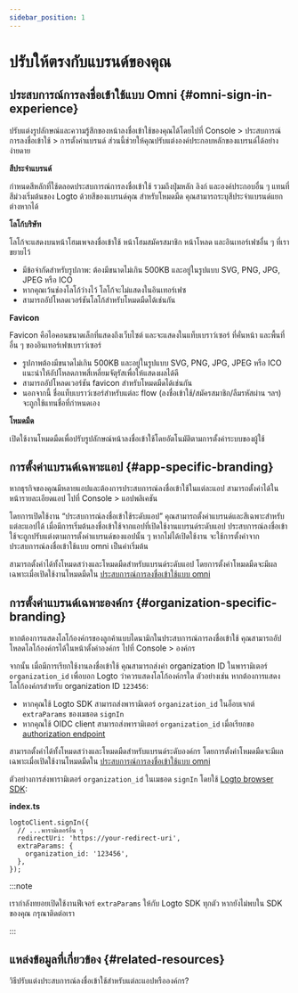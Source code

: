 ```yaml
---
sidebar_position: 1
---
```


# ปรับให้ตรงกับแบรนด์ของคุณ

## ประสบการณ์การลงชื่อเข้าใช้แบบ Omni \{#omni-sign-in-experience}

ปรับแต่งรูปลักษณ์และความรู้สึกของหน้าลงชื่อเข้าใช้ของคุณได้โดยไปที่ <CloudLink to="/sign-in-experience/branding">Console > ประสบการณ์การลงชื่อเข้าใช้ > การตั้งค่าแบรนด์</CloudLink> ส่วนนี้ช่วยให้คุณปรับแต่งองค์ประกอบหลักของแบรนด์ได้อย่างง่ายดาย

**สีประจำแบรนด์**

กำหนดสีหลักที่ใช้ตลอดประสบการณ์การลงชื่อเข้าใช้ รวมถึงปุ่มหลัก ลิงก์ และองค์ประกอบอื่น ๆ แทนที่สีม่วงเริ่มต้นของ Logto ด้วยสีของแบรนด์คุณ สำหรับโหมดมืด คุณสามารถระบุสีประจำแบรนด์แยกต่างหากได้

**โลโก้บริษัท**

โลโก้จะแสดงบนหน้าโฮมเพจลงชื่อเข้าใช้ หน้าโฮมสมัครสมาชิก หน้าโหลด และอินเทอร์เฟซอื่น ๆ ที่เราขยายไว้

- มีข้อจำกัดสำหรับรูปภาพ: ต้องมีขนาดไม่เกิน 500KB และอยู่ในรูปแบบ SVG, PNG, JPG, JPEG หรือ ICO
- หากคุณเว้นช่องโลโก้ว่างไว้ โลโก้จะไม่แสดงในอินเทอร์เฟซ
- สามารถอัปโหลดเวอร์ชันโลโก้สำหรับโหมดมืดได้เช่นกัน

**Favicon**

Favicon คือไอคอนขนาดเล็กที่แสดงถึงเว็บไซต์ และจะแสดงในแท็บเบราว์เซอร์ ที่คั่นหน้า และพื้นที่อื่น ๆ ของอินเทอร์เฟซเบราว์เซอร์

- รูปภาพต้องมีขนาดไม่เกิน 500KB และอยู่ในรูปแบบ SVG, PNG, JPG, JPEG หรือ ICO แนะนำให้อัปโหลดภาพสี่เหลี่ยมจัตุรัสเพื่อให้แสดงผลได้ดี
- สามารถอัปโหลดเวอร์ชัน favicon สำหรับโหมดมืดได้เช่นกัน
- นอกจากนี้ ชื่อแท็บเบราว์เซอร์สำหรับแต่ละ flow (ลงชื่อเข้าใช้/สมัครสมาชิก/ลืมรหัสผ่าน ฯลฯ) จะถูกใช้แทนชื่อที่กำหนดเอง

**โหมดมืด**

เปิดใช้งานโหมดมืดเพื่อปรับรูปลักษณ์หน้าลงชื่อเข้าใช้โดยอัตโนมัติตามการตั้งค่าระบบของผู้ใช้

## การตั้งค่าแบรนด์เฉพาะแอป \{#app-specific-branding}

หากธุรกิจของคุณมีหลายแอปและต้องการประสบการณ์ลงชื่อเข้าใช้ในแต่ละแอป สามารถตั้งค่าได้ในหน้ารายละเอียดแอป ไปที่ <CloudLink to="/applications">Console > แอปพลิเคชัน</CloudLink>

โดยการเปิดใช้งาน “ประสบการณ์ลงชื่อเข้าใช้ระดับแอป” คุณสามารถตั้งค่าแบรนด์และสีเฉพาะสำหรับแต่ละแอปได้ เมื่อมีการเริ่มต้นลงชื่อเข้าใช้จากแอปที่เปิดใช้งานแบรนด์ระดับแอป ประสบการณ์ลงชื่อเข้าใช้จะถูกปรับแต่งตามการตั้งค่าแบรนด์ของแอปนั้น ๆ หากไม่ได้เปิดใช้งาน จะใช้การตั้งค่าจากประสบการณ์ลงชื่อเข้าใช้แบบ omni เป็นค่าเริ่มต้น

สามารถตั้งค่าได้ทั้งโหมดสว่างและโหมดมืดสำหรับแบรนด์ระดับแอป โดยการตั้งค่าโหมดมืดจะมีผลเฉพาะเมื่อเปิดใช้งานโหมดมืดใน [ประสบการณ์การลงชื่อเข้าใช้แบบ omni](#omni-sign-in-experience)

## การตั้งค่าแบรนด์เฉพาะองค์กร \{#organization-specific-branding}

หากต้องการแสดงโลโก้องค์กรของลูกค้าแบบไดนามิกในประสบการณ์การลงชื่อเข้าใช้ คุณสามารถอัปโหลดโลโก้องค์กรได้ในหน้าตั้งค่าองค์กร ไปที่ <CloudLink to="/organizations">Console > องค์กร</CloudLink>

จากนั้น เมื่อมีการเรียกใช้งานลงชื่อเข้าใช้ คุณสามารถส่งค่า organization ID ในพารามิเตอร์ `organization_id` เพื่อบอก Logto ว่าควรแสดงโลโก้องค์กรใด ตัวอย่างเช่น หากต้องการแสดงโลโก้องค์กรสำหรับ organization ID `123456`:

- หากคุณใช้ Logto SDK สามารถส่งพารามิเตอร์ `organization_id` ในอ็อบเจกต์ `extraParams` ของเมธอด `signIn`
- หากคุณใช้ OIDC client สามารถส่งพารามิเตอร์ `organization_id` เมื่อเรียกขอ [authorization endpoint](https://openid.net/specs/openid-connect-core-1_0.html#AuthorizationEndpoint)

สามารถตั้งค่าได้ทั้งโหมดสว่างและโหมดมืดสำหรับแบรนด์ระดับองค์กร โดยการตั้งค่าโหมดมืดจะมีผลเฉพาะเมื่อเปิดใช้งานโหมดมืดใน [ประสบการณ์การลงชื่อเข้าใช้แบบ omni](#omni-sign-in-experience)

ตัวอย่างการส่งพารามิเตอร์ `organization_id` ในเมธอด `signIn` โดยใช้ [Logto browser SDK](/quick-starts/vanilla-js/#implement-sign-in-and-sign-out):

**index.ts**

```tsx
logtoClient.signIn({
  // ...พารามิเตอร์อื่น ๆ
  redirectUri: 'https://your-redirect-uri',
  extraParams: {
    organization_id: '123456',
  },
});
```

:::note

เรากำลังทยอยเปิดใช้งานฟีเจอร์ `extraParams` ให้กับ Logto SDK ทุกตัว หากยังไม่พบใน SDK ของคุณ กรุณาติดต่อเรา

:::

## แหล่งข้อมูลที่เกี่ยวข้อง \{#related-resources}

<Url href="https://blog.logto.io/organization-and-app-sign-in">
  วิธีปรับแต่งประสบการณ์ลงชื่อเข้าใช้สำหรับแต่ละแอปหรือองค์กร?
</Url>
